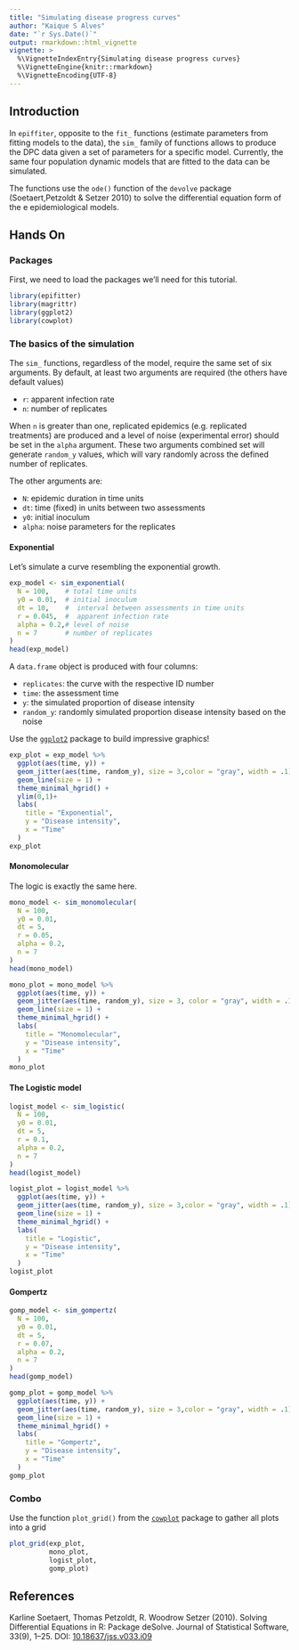 ```yaml
---
title: "Simulating disease progress curves"
author: "Kaique S Alves"
date: "`r Sys.Date()`"
output: rmarkdown::html_vignette
vignette: >
  %\VignetteIndexEntry{Simulating disease progress curves}
  %\VignetteEngine{knitr::rmarkdown}
  %\VignetteEncoding{UTF-8}
---
```


## Introduction

In `epiffiter`, opposite to the `fit_` functions (estimate parameters from fitting models to the data), the `sim_` family of functions allows to produce the DPC data given a set of parameters for a specific model. Currently, the same four population dynamic models that are fitted to the data can be simulated.

The functions use the `ode()` function of the `devolve` package (Soetaert,Petzoldt & Setzer 2010) to solve the differential equation form of the e epidemiological models.

## Hands On

### Packages

First, we need to load the packages we'll need for this tutorial.

```r
library(epifitter)
library(magrittr)
library(ggplot2)
library(cowplot)
```

### The basics of the simulation

The `sim_` functions, regardless of the model, require the same set of six arguments. By default, at least two arguments are required (the others have default values)

-   `r`: apparent infection rate
-   `n`: number of replicates

When `n` is greater than one, replicated epidemics (e.g. replicated treatments) are produced and a level of noise (experimental error) should be set in the `alpha` argument. These two arguments combined set will generate `random_y` values, which will vary randomly across the defined number of replicates.

The other arguments are:

-   `N`: epidemic duration in time units
-   `dt`: time (fixed) in units between two assessments
-   `y0`: initial inoculum
-   `alpha`: noise parameters for the replicates

#### Exponential

Let's simulate a curve resembling the exponential growth.

```r
exp_model <- sim_exponential(
  N = 100,    # total time units 
  y0 = 0.01,  # initial inoculum
  dt = 10,    #  interval between assessments in time units
  r = 0.045,  #  apparent infection rate
  alpha = 0.2,# level of noise
  n = 7       # number of replicates
)
head(exp_model)
```

A `data.frame` object is produced with four columns:

-   `replicates`: the curve with the respective ID number
-   `time`: the assessment time
-   `y`: the simulated proportion of disease intensity
-   `random_y`: randomly simulated proportion disease intensity based on the noise

Use the [`ggplot2`](https://ggplot2.tidyverse.org/) package to build impressive graphics!

```r
exp_plot = exp_model %>%
  ggplot(aes(time, y)) +
  geom_jitter(aes(time, random_y), size = 3,color = "gray", width = .1) +
  geom_line(size = 1) +
  theme_minimal_hgrid() +
  ylim(0,1)+
  labs(
    title = "Exponential",
    y = "Disease intensity",
    x = "Time"
  )
exp_plot
```

#### Monomolecular

The logic is exactly the same here.

```r
mono_model <- sim_monomolecular(
  N = 100,
  y0 = 0.01,
  dt = 5,
  r = 0.05,
  alpha = 0.2,
  n = 7
)
head(mono_model)
```

```r
mono_plot = mono_model %>%
  ggplot(aes(time, y)) +
  geom_jitter(aes(time, random_y), size = 3, color = "gray", width = .1) +
  geom_line(size = 1) +
  theme_minimal_hgrid() +
  labs(
    title = "Monomolecular",
    y = "Disease intensity",
    x = "Time"
  )
mono_plot
```

#### The Logistic model

```r
logist_model <- sim_logistic(
  N = 100,
  y0 = 0.01,
  dt = 5,
  r = 0.1,
  alpha = 0.2,
  n = 7
)
head(logist_model)
```

```r
logist_plot = logist_model %>%
  ggplot(aes(time, y)) +
  geom_jitter(aes(time, random_y), size = 3,color = "gray", width = .1) +
  geom_line(size = 1) +
  theme_minimal_hgrid() +
  labs(
    title = "Logistic",
    y = "Disease intensity",
    x = "Time"
  )
logist_plot
```

#### Gompertz

```r
gomp_model <- sim_gompertz(
  N = 100,
  y0 = 0.01,
  dt = 5,
  r = 0.07,
  alpha = 0.2,
  n = 7
)
head(gomp_model)
```

```r
gomp_plot = gomp_model %>%
  ggplot(aes(time, y)) +
  geom_jitter(aes(time, random_y), size = 3,color = "gray", width = .1) +
  geom_line(size = 1) +
  theme_minimal_hgrid() +
  labs(
    title = "Gompertz",
    y = "Disease intensity",
    x = "Time"
  )
gomp_plot
```

### Combo

Use the function `plot_grid()` from the [`cowplot`](https://wilkelab.org/cowplot/index.html) package to gather all plots into a grid

```r
plot_grid(exp_plot,
          mono_plot,
          logist_plot,
          gomp_plot)
```

## References

Karline Soetaert, Thomas Petzoldt, R. Woodrow Setzer (2010). Solving Differential Equations in R: Package deSolve. Journal of Statistical Software, 33(9), 1--25. DOI: [10.18637/jss.v033.i09](http://dx.doi.org/10.18637/jss.v033.i09)
